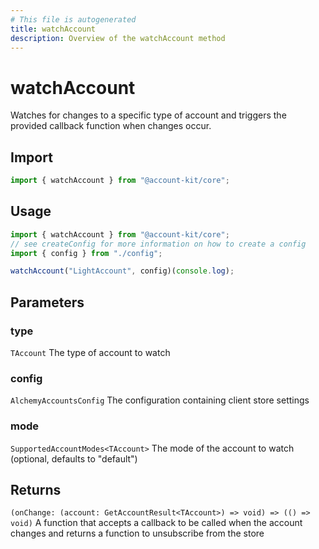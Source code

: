 ```yaml
---
# This file is autogenerated
title: watchAccount
description: Overview of the watchAccount method
---
```


# watchAccount

Watches for changes to a specific type of account and triggers the provided callback function when changes occur.

## Import

```ts
import { watchAccount } from "@account-kit/core";
```

## Usage

```ts
import { watchAccount } from "@account-kit/core";
// see createConfig for more information on how to create a config
import { config } from "./config";

watchAccount("LightAccount", config)(console.log);
```

## Parameters

### type

`TAccount`
The type of account to watch

### config

`AlchemyAccountsConfig`
The configuration containing client store settings

### mode

`SupportedAccountModes<TAccount>`
The mode of the account to watch (optional, defaults to "default")

## Returns

`(onChange: (account: GetAccountResult<TAccount>) => void) => (() => void)`
A function that accepts a callback to be called when the account changes and returns a function to unsubscribe from the store
